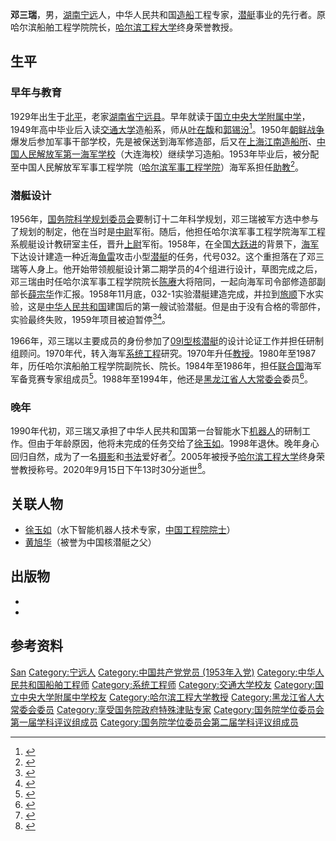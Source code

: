 {{Infobox officeholder
| 姓名     = 邓三瑞
| 图像     = 
| 职务     = [[哈尔滨船舶工程学院|哈尔滨船舶工程学院]]院长
| 就任日期 = 1983年6月
| 卸任日期 = 1987年6月
| 前任     = [[冯捷_(1919年)|冯捷]]
| 继任     = [[钱秋珊|钱秋珊]]
| 性别     = 男
| 出生日期 = 1929年10月19日
| 出生地点 = [[北平市|北平市]]
| 逝世日期 = {{Dda|2020|9|15|1929|10|19}}
| 逝世地点 = [[黑龙江省|黑龙江省]][[哈尔滨市|哈尔滨市]]
| 民族     = [[汉族|汉族]]
| 国籍     = {{PRC}}
| 籍贯     = [[湖南省|湖南省]][[宁远县|宁远县]]
| 母校     = 
| 职业     = 造船工程师
| 政党     = {{中国共产党}}
| 获奖     = 全国优秀教师（1995年）
| 学历     = [[国立中央大学附属中学|国立中央大学附属中学]]<br/>[[交通大学|交通大学]]<br/>[[江南造船厂|上海江南造船所]]<br/>[[中国人民解放军第一海军学校|中国人民解放军第一海军学校]]
| 经历     = 哈尔滨船舶工程学院副院长（1980年－1983年）<br/>哈尔滨船舶工程学院院长（1983年－1987年）<br/>[[国务院学位委员会|国务院学位委员会]]第一、第二届工学学科评议组成员（1981年－1995年）<br/>[[中国造船工程学会|中国造船工程学会]]第三届理事（1984年－1988年）<br/>黑龙江省造船工程学会第三届理事长<br/>[[联合国|联合国]]裁军部海军军备竞赛专家组成员（1983年－1986年）<br/>[[黑龙江省人民代表大会常务委员会|黑龙江省人大常委会]]委员（1988年－1994年）<br/>黑龙江省科技经济顾问委员会主任
}}
'''邓三瑞'''{{BD|1929年|10月19日|2020年|9月15日|catIdx=Deng}}，男，[[湖南省|湖南]][[宁远县|宁远]]人，中华人民共和国[[造船|造船]]工程专家，[[潜艇|潜艇]]事业的先行者。原哈尔滨船舶工程学院院长，[[哈尔滨工程大学|哈尔滨工程大学]]终身荣誉教授。

== 生平 ==
=== 早年与教育 ===
1929年出生于[[北平市|北平]]，老家[[湖南省|湖南省]][[宁远县|宁远县]]。早年就读于[[国立中央大学附属中学|国立中央大学附属中学]]，1949年高中毕业后入读[[交通大学|交通大学]]造船系，师从[[叶在馥|叶在馥]]和[[郭锡汾|郭锡汾]]<ref>{{cite web |title=新中国第一艘常规动力试验潜艇总设计师邓三瑞校友逝世 |url=https://news.sjtu.edu.cn/jdyw/20200920/131027.html |publisher=上海交通大学 |date=2020-09-19}}</ref>。1950年[[朝鲜战争|朝鲜战争]]爆发后参加军事干部学校，先是被保送到海军修造部，后又在[[江南造船厂|上海江南造船所]]、[[中国人民解放军第一海军学校|中国人民解放军第一海军学校]]（大连海校）继续学习造船。1953年毕业后，被分配至中国人民解放军军事工程学院（[[哈尔滨军事工程学院|哈尔滨军事工程学院]]）海军系担任[[助教|助教]]<ref>{{cite book |editor=滕叙兖 |title=哈军工传 |date=2003 |publisher=湖南科学技术出版社 |location=长沙 |isbn=9787535737373 |page=1677}}</ref>。

=== 潜艇设计 ===
1956年，[[国务院科学规划委员会|国务院科学规划委员会]]要制订十二年科学规划，邓三瑞被军方选中参与了规划的制定，他在当时是[[中尉|中尉]]军衔。随后，他担任哈尔滨军事工程学院海军工程系舰艇设计教研室主任，晋升[[上尉|上尉]]军衔。1958年，在全国[[大跃进|大跃进]]的背景下，[[中国人民解放军海军|海军]]下达设计建造一种近海[[鱼雷|鱼雷]]攻击小型[[潜艇|潜艇]]的任务，代号032。这个重担落在了邓三瑞等人身上。他开始带领舰艇设计第二期学员的4个组进行设计，草图完成之后，邓三瑞由时任哈尔滨军事工程学院院长[[陈赓|陈赓]]大将陪同，一起向海军司令部修造部副部长[[薛宗华|薛宗华]]作汇报。1958年11月底，032-1实验潜艇建造完成，并拉到[[旅顺|旅顺]]下水实验，这是[[中华人民共和国|中华人民共和国]]建国后的第一艘试验潜艇。但是由于没有合格的零部件，实验最终失败，1959年项目被迫暂停<ref>{{cite web |title=“中国潜艇之父”去世，曾眼看潜艇变废铁，从失败中踏出几十年自强路 |url=https://www.shobserver.com/news/detail?id=291401 |publisher=[[上观新闻|上观新闻]] |date=2020-09-18}}</ref><ref>{{cite web |author1=于晓泉 |title=第一艘常规潜艇：“深海蛟龙” |url=http://www.xinhuanet.com//local/2017-07/21/c_1121360155.htm |publisher=[[新华网|新华网]] |date=2017-07-21 |access-date=2020-09-21 |archive-date=2019-07-03 |archive-url=https://web.archive.org/web/20190703173542/http://www.xinhuanet.com//local/2017-07/21/c_1121360155.htm |dead-url=no }}</ref>。

1966年，邓三瑞以主要成员的身份参加了[[09I型核潜艇|09I型核潜艇]]的设计论证工作并担任研制组顾问。1970年代，转入海军[[系统工程|系统工程]]研究。1970年升任[[教授|教授]]。1980年至1987年，历任哈尔滨船舶工程学院副院长、院长。1984年至1986年，担任[[联合国|联合国]]海军军备竞赛专家组成员<ref>{{cite web |title=沉痛悼念我国潜艇事业的先行者、军用智能水下机器人的开创者邓三瑞同志 |url=http://news.hrbeu.edu.cn/info/1141/64581.htm |publisher=哈尔滨工程大学 |date=2020-09-16 |access-date=2020-09-21 |archive-date=2020-11-26 |archive-url=https://web.archive.org/web/20201126015935/http://news.hrbeu.edu.cn/info/1141/64581.htm |dead-url=no }}</ref>。1988年至1994年，他还是[[黑龙江省人民代表大会常务委员会|黑龙江省人大常委会]]委员<ref>{{cite web |title=黑龙江省五至十一届人大常委会组成人员名单 |url=http://www.npc.gov.cn/zgrdw/npc/zt/qt/dfrd30year/2011-03/23/content_1648569.htm |publisher=中国人大网 |date=2011-03-23}}</ref>。

=== 晚年 ===
1990年代初，邓三瑞又承担了中华人民共和国第一台智能水下[[机器人|机器人]]的研制工作。但由于年龄原因，他将未完成的任务交给了[[徐玉如|徐玉如]]。1998年退休。晚年身心回归自然，成为了一名[[摄影|摄影]]和[[书法|书法]]爱好者<ref>{{cite web |title=邓三瑞 无处不在的机遇 |url=http://naoce.sjtu.edu.cn/xz_sy/9238.html |publisher=上海交通大学 |date=2013-02-02 |access-date=2020-09-21 |archive-date=2020-10-24 |archive-url=https://web.archive.org/web/20201024085716/http://naoce.sjtu.edu.cn/xz_sy/9238.html |dead-url=no }}</ref>。2005年被授予[[哈尔滨工程大学|哈尔滨工程大学]]终身荣誉教授称号。2020年9月15日下午13时30分逝世<ref>{{cite web |author=蒋子文 |title=“中国潜艇之父”、哈工程终身荣誉教授邓三瑞逝世 |url=https://www.thepaper.cn/newsDetail_forward_9212985 |publisher=澎湃新闻 |date=2020-09-17 |access-date=2020-09-21 |archive-date=2020-10-24 |archive-url=https://web.archive.org/web/20201024032533/https://www.thepaper.cn/newsDetail_forward_9212985 |dead-url=no }}</ref>。

== 关联人物 ==
* [[徐玉如|徐玉如]]（水下智能机器人技术专家，[[中国工程院院士|中国工程院院士]]）
* [[黄旭华|黄旭华]]（被誉为中国核潜艇之父）

== 出版物 ==
*{{cite book |editor=邓三瑞 |title=系统工程与控制导论: 控制走向社会系统|date=1994 |publisher=哈尔滨船舶工程学院出版社 |location=哈尔滨 |isbn=7-81007-343-5}}
*{{cite book |author=(美)瓦格纳 |translator=邓三瑞 |title=运筹学原理与应用|date=1992 |publisher=国防工业出版社 |location=北京 |isbn=7-118-00817-6}}

== 参考资料 ==
{{reflist}}

{{国务院学位委员会第一届学科评议组/工学}}
{{国务院学位委员会第二届学科评议组/工学}}

{{Authority control}}

{{DEFAULTSORT:Deng}}
[[Category:邓姓|San]]
[[Category:宁远人|Category:宁远人]]
[[Category:中国共产党党员_(1953年入党)|Category:中国共产党党员 (1953年入党)]]
[[Category:中华人民共和国船舶工程师|Category:中华人民共和国船舶工程师]]
[[Category:系统工程师|Category:系统工程师]]
[[Category:交通大学校友|Category:交通大学校友]]
[[Category:国立中央大学附属中学校友|Category:国立中央大学附属中学校友]]
[[Category:哈尔滨工程大学教授|Category:哈尔滨工程大学教授]]
[[Category:黑龙江省人大常委会委员|Category:黑龙江省人大常委会委员]]
[[Category:享受国务院政府特殊津贴专家|Category:享受国务院政府特殊津贴专家]]
[[Category:国务院学位委员会第一届学科评议组成员|Category:国务院学位委员会第一届学科评议组成员]]
[[Category:国务院学位委员会第二届学科评议组成员|Category:国务院学位委员会第二届学科评议组成员]]